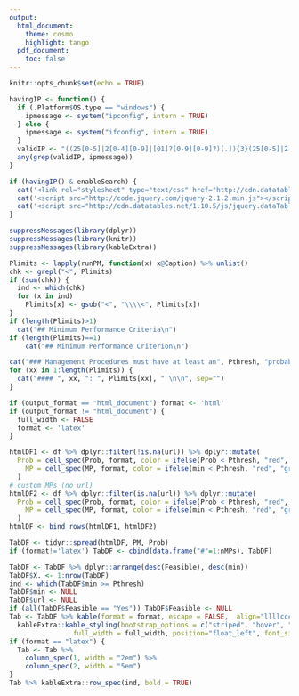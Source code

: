 ```yaml
---
output:
  html_document:
    theme: cosmo
    highlight: tango
  pdf_document:
    toc: false
---
```


<meta charset="UTF-8">
<meta name="google" content="notranslate">
<meta http-equiv="Content-Language" content="en">

```r
knitr::opts_chunk$set(echo = TRUE)
```

```r
havingIP <- function() {
  if (.Platform$OS.type == "windows") {
    ipmessage <- system("ipconfig", intern = TRUE)
  } else {
    ipmessage <- system("ifconfig", intern = TRUE)
  }
  validIP <- "((25[0-5]|2[0-4][0-9]|[01]?[0-9][0-9]?)[.]){3}(25[0-5]|2[0-4][0-9]|[01]?[0-9][0-9]?)"
  any(grep(validIP, ipmessage))
}

if (havingIP() & enableSearch) {
  cat('<link rel="stylesheet" type="text/css" href="http://cdn.datatables.net/1.10.5/css/jquery.dataTables.min.css">')
  cat('<script src="http://code.jquery.com/jquery-2.1.2.min.js"></script>')
  cat('<script src="http://cdn.datatables.net/1.10.5/js/jquery.dataTables.min.js"></script>')
}

```

<script type="text/javascript">
         $(document).ready(function() {
             $("table").DataTable({
               "aLengthMenu": [[50, 75, 100, -1], [50, 75, 100, "All"]],
               "iDisplayLength": 50
             });
         } );
         
</script>

```r
suppressMessages(library(dplyr))
suppressMessages(library(knitr))
suppressMessages(library(kableExtra))

Plimits <- lapply(runPM, function(x) x@Caption) %>% unlist()
chk <- grepl("<", Plimits)
if (sum(chk)) {
  ind <- which(chk)  
  for (x in ind)
    Plimits[x] <- gsub("<", "\\\\<", Plimits[x])
}
if (length(Plimits)>1)
  cat("## Minimum Performance Criteria\n")
if (length(Plimits)==1)
    cat("## Minimum Performance Criterion\n")

cat("### Management Procedures must have at least an", Pthresh, "probability of meeting all Performance Limits \n")
for (xx in 1:length(Plimits)) {
  cat("#### ", xx, ": ", Plimits[xx], " \n\n", sep="")
}

```


```r

if (output_format == "html_document") format <- 'html'
if (output_format != "html_document") {
  full_width <- FALSE
  format <- 'latex'
}

htmlDF1 <- df %>% dplyr::filter(!is.na(url)) %>% dplyr::mutate(
  Prob = cell_spec(Prob, format, color = ifelse(Prob < Pthresh, "red", "green")),
    MP = cell_spec(MP, format, color = ifelse(min < Pthresh, "red", "green"), link=url)
  )
# custom MPs (no url)
htmlDF2 <- df %>% dplyr::filter(is.na(url)) %>% dplyr::mutate(
  Prob = cell_spec(Prob, format, color = ifelse(Prob < Pthresh, "red", "green")),
    MP = cell_spec(MP, format, color = ifelse(min < Pthresh, "red", "green"))
  )
htmlDF <- bind_rows(htmlDF1, htmlDF2)

TabDF <- tidyr::spread(htmlDF, PM, Prob)
if (format!='latex') TabDF <- cbind(data.frame("#"=1:nMPs), TabDF)

TabDF <- TabDF %>% dplyr::arrange(desc(Feasible), desc(min))
TabDF$X. <- 1:nrow(TabDF)
ind <- which(TabDF$min >= Pthresh)
TabDF$min <- NULL
TabDF$url <- NULL
if (all(TabDF$Feasible == "Yes")) TabDF$Feasible <- NULL
Tab <- TabDF %>% kable(format = format, escape = FALSE,  align="llllcccclll") %>%
  kableExtra::kable_styling(bootstrap_options = c("striped", "hover", "condensed", "responsive"),
                full_width = full_width, position="float_left", font_size = font_size)
if (format == "latex") {
  Tab <- Tab %>%
    column_spec(1, width = "2em") %>%
    column_spec(2, width = "5em")
}
Tab %>% kableExtra::row_spec(ind, bold = TRUE)

```






  